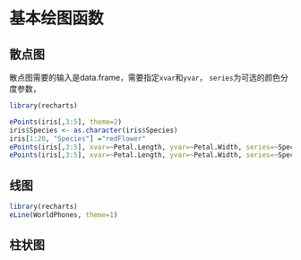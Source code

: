 # 基本绘图函数 {#baseFunction}

## 散点图

散点图需要的输入是data.frame，需要指定`xvar`和`yvar`， `series`为可选的颜色分度参数，

```r
library(recharts)
```


```r
ePoints(iris[,3:5], theme=2)
iris$Species <- as.character(iris$Species)
iris[1:20, "Species"] ="redFlower"
ePoints(iris[,3:5], xvar=~Petal.Length, yvar=~Petal.Width, series=~Species, theme=1)
ePoints(iris[,3:5], xvar=~Petal.Length, yvar=~Petal.Width, series=~Species, theme=6)
```




## 线图

```r
library(recharts)
eLine(WorldPhones, theme=1)
```

## 柱状图
